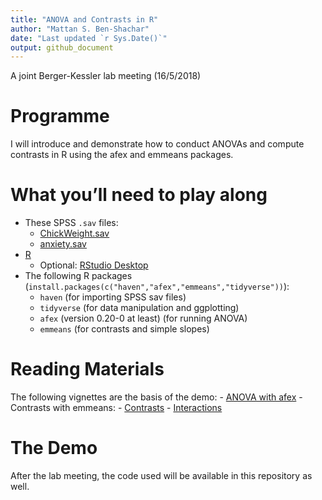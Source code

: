 ```yaml
---
title: "ANOVA and Contrasts in R"
author: "Mattan S. Ben-Shachar"
date: "Last updated `r Sys.Date()`"
output: github_document
---
```


<!-- README.md is generated from README.Rmd. Please edit that file -->

A joint Berger-Kessler lab meeting (16/5/2018)

# Programme

I will introduce and demonstrate how to conduct ANOVAs and compute contrasts in R using the afex and emmeans packages.

# What you'll need to play along

  - These SPSS `.sav` files:
	  - [ChickWeight.sav](.\data\ChickWeight.sav)
	  - [anxiety.sav](.\data\anxiety.sav)
  - [R](https://cran.r-project.org/)
    - Optional: [RStudio Desktop](https://www.rstudio.com/)
  - The following R packages (`install.packages(c("haven","afex","emmeans","tidyverse"))`):  
    - `haven` (for importing SPSS sav files) 
    - `tidyverse` (for data manipulation and ggplotting)
    - `afex` (version 0.20-0 at least) (for running ANOVA)
    - `emmeans` (for contrasts and simple slopes)  

# Reading Materials

The following vignettes are the basis of the demo:
  - [ANOVA with afex](https://github.com/singmann/afex/blob/master/vignettes/afex_anova_example.Rmd)
  - Contrasts with emmeans:
    - [Contrasts](https://cran.r-project.org/web/packages/emmeans/vignettes/comparisons.html)
    - [Interactions](https://cran.r-project.org/web/packages/emmeans/vignettes/interactions.html)

# The Demo

After the lab meeting, the code used will be available in this repository as well.
